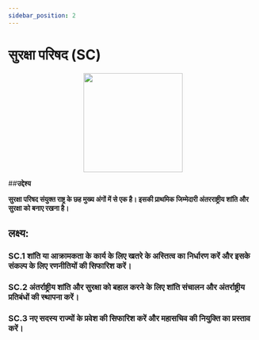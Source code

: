```yaml
---
sidebar_position: 2
---
```

# सुरक्षा परिषद (SC)

<p align="center"><img src="https://www.mun.bme.hu/wp-content/uploads/2018/01/Security-Council.png" width="200" height="200"/></p>

##**उद्देश्य**

**सुरक्षा परिषद संयुक्त राष्ट्र के छह मुख्य अंगों में से एक है। इसकी प्राथमिक जिम्मेदारी अंतरराष्ट्रीय शांति और सुरक्षा को बनाए रखना है।**

 ## लक्ष्य: 
    
 ### SC.1 शांति या आक्रामकता के कार्य के लिए खतरे के अस्तित्व का निर्धारण करें और इसके संकल्प के लिए रणनीतियों की सिफारिश करें। 

 ### SC.2 अंतर्राष्ट्रीय शांति और सुरक्षा को बहाल करने के लिए शांति संचालन और अंतर्राष्ट्रीय प्रतिबंधों की स्थापना करें। 

### SC.3 नए सदस्य राज्यों के प्रवेश की सिफारिश करें और महासचिव की नियुक्ति का प्रस्ताव करें।